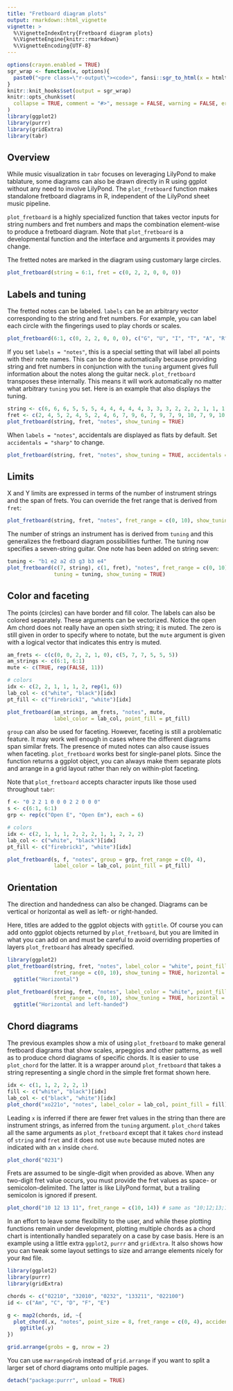 ```yaml
---
title: "Fretboard diagram plots"
output: rmarkdown::html_vignette
vignette: >
  %\VignetteIndexEntry{Fretboard diagram plots}
  %\VignetteEngine{knitr::rmarkdown}
  %\VignetteEncoding{UTF-8}
---
```


```r
options(crayon.enabled = TRUE)
sgr_wrap <- function(x, options){
  paste0("<pre class=\"r-output\"><code>", fansi::sgr_to_html(x = htmltools::htmlEscape(x)), "</code></pre>")
}
knitr::knit_hooks$set(output = sgr_wrap)
knitr::opts_chunk$set(
  collapse = TRUE, comment = "#>", message = FALSE, warning = FALSE, error = FALSE, tidy = FALSE, out.width = "100%"
)
library(ggplot2)
library(purrr)
library(gridExtra)
library(tabr)
```


## Overview

While music visualization in `tabr` focuses on leveraging LilyPond to make tablature, some diagrams can also be drawn directly in R using ggplot without any need to involve LilyPond. The `plot_fretboard` function makes standalone fretboard diagrams in R, independent of the LilyPond sheet music pipeline.

`plot_fretboard` is a highly specialized function that takes vector inputs for string numbers and fret numbers and maps the combination element-wise to produce a fretboard diagram. Note that `plot_fretboard` is a developmental function and the interface and arguments it provides may change.

The fretted notes are marked in the diagram using customary large circles.

```r
plot_fretboard(string = 6:1, fret = c(0, 2, 2, 0, 0, 0))
```

## Labels and tuning

The fretted notes can be labeled. `labels` can be an arbitrary vector corresponding to the string and fret numbers. For example, you can label each circle with the fingerings used to play chords or scales.

```r
plot_fretboard(6:1, c(0, 2, 2, 0, 0, 0), c("G", "U", "I", "T", "A", "R"))
```

If you set `labels = "notes"`, this is a special setting that will label all points with their note names. This can be done automatically because providing string and fret numbers in conjunction with the `tuning` argument gives full information about the notes along the guitar neck. `plot_fretboard` transposes these internally. This means it will work automatically no matter what arbitrary `tuning` you set. Here is an example that also displays the tuning.

```r
string <- c(6, 6, 6, 5, 5, 5, 4, 4, 4, 4, 4, 3, 3, 3, 2, 2, 2, 1, 1, 1)
fret <- c(2, 4, 5, 2, 4, 5, 2, 4, 6, 7, 9, 6, 7, 9, 7, 9, 10, 7, 9, 10)
plot_fretboard(string, fret, "notes", show_tuning = TRUE)
```

When `labels = "notes"`, accidentals are displayed as flats by default. Set `accidentals = "sharp"` to change. 

```r
plot_fretboard(string, fret, "notes", show_tuning = TRUE, accidentals =  "sharp")
```

## Limits

X and Y limits are expressed in terms of the number of instrument strings and the span of frets. You can override the fret range that is derived from `fret`:

```r
plot_fretboard(string, fret, "notes", fret_range = c(0, 10), show_tuning = TRUE)
```

The number of strings an instrument has is derived from `tuning` and this generalizes the fretboard diagram possibilities further. The tuning now specifies a seven-string guitar. One note has been added on string seven:

```r
tuning <- "b1 e2 a2 d3 g3 b3 e4"
plot_fretboard(c(7, string), c(1, fret), "notes", fret_range = c(0, 10), 
               tuning = tuning, show_tuning = TRUE)
```

## Color and faceting

The points (circles) can have border and fill color. The labels can also be colored separately. These arguments can be vectorized. Notice the open Am chord does not really have an open sixth string; it is muted. The zero is still given in order to specify where to notate, but the `mute` argument is given with a logical vector that indicates this entry is muted.

```r
am_frets <- c(c(0, 0, 2, 2, 1, 0), c(5, 7, 7, 5, 5, 5))
am_strings <- c(6:1, 6:1)
mute <- c(TRUE, rep(FALSE, 11))

# colors
idx <- c(2, 2, 1, 1, 1, 2, rep(1, 6))
lab_col <- c("white", "black")[idx]
pt_fill <- c("firebrick1", "white")[idx]

plot_fretboard(am_strings, am_frets, "notes", mute, 
               label_color = lab_col, point_fill = pt_fill)
```

`group` can also be used for faceting. However, faceting is still a problematic feature. It may work well enough in cases where the different diagrams span similar frets. The presence of muted notes can also cause issues when faceting. `plot_fretboard` works best for single-panel plots. Since the function returns a ggplot object, you can always make them separate plots and arrange in a grid layout rather than rely on within-plot faceting.

Note that `plot_fretboard` accepts character inputs like those used throughout `tabr`:

```r
f <- "0 2 2 1 0 0 0 2 2 0 0 0"
s <- c(6:1, 6:1)
grp <- rep(c("Open E", "Open Em"), each = 6)

# colors
idx <- c(2, 1, 1, 1, 2, 2, 2, 1, 1, 2, 2, 2)
lab_col <- c("white", "black")[idx]
pt_fill <- c("firebrick1", "white")[idx]

plot_fretboard(s, f, "notes", group = grp, fret_range = c(0, 4),
               label_color = lab_col, point_fill = pt_fill)
```

## Orientation

The direction and handedness can also be changed. Diagrams can be vertical or horizontal as well as left- or right-handed.

Here, titles are added to the ggplot objects with `ggtitle`. Of course you can add onto ggplot objects returned by `plot_fretboard`, but you are limited in what you can add on and must be careful to avoid overriding properties of layers `plot_fretboard` has already specified.

```r
library(ggplot2)
plot_fretboard(string, fret, "notes", label_color = "white", point_fill = "dodgerblue",
               fret_range = c(0, 10), show_tuning = TRUE, horizontal = TRUE) +
  ggtitle("Horizontal")

plot_fretboard(string, fret, "notes", label_color = "white", point_fill = "dodgerblue",
               fret_range = c(0, 10), show_tuning = TRUE, horizontal = TRUE, left_handed = TRUE) +
  ggtitle("Horizontal and left-handed")
```

## Chord diagrams

The previous examples show a mix of using `plot_fretboard` to make general fretboard diagrams that show scales, arpeggios and other patterns, as well as to produce chord diagrams of specific chords. It is easier to use `plot_chord` for the latter. It is a wrapper around `plot_fretboard` that takes a string representing a single chord in the simple fret format shown here.

```r
idx <- c(1, 1, 2, 2, 2, 1)
fill <- c("white", "black")[idx]
lab_col <- c("black", "white")[idx]
plot_chord("xo221o", "notes", label_color = lab_col, point_fill = fill)
```

Leading `x` is inferred if there are fewer fret values in the string than there are instrument strings, as inferred from the `tuning` argument. `plot_chord` takes all the same arguments as `plot_fretboard` except that it takes `chord` instead of `string` and `fret` and it does not use `mute` because muted notes are indicated with an `x` inside `chord`.

```r
plot_chord("0231")
```

Frets are assumed to be single-digit when provided as above. When any two-digit fret value occurs, you must provide the fret values as space- or semicolon-delimited. The latter is like LilyPond format, but a trailing semicolon is ignored if present.

```r
plot_chord("10 12 13 11", fret_range = c(10, 14)) # same as "10;12;13;11"
```

In an effort to leave some flexibility to the user, and while these plotting functions remain under development, plotting multiple chords as a chord chart is intentionally handled separately on a case by case basis. Here is an example using a little extra `ggplot2`, `purrr` and `gridExtra`. It also shows how you can tweak some layout settings to size and arrange elements nicely for your `Rmd` file.

```r
library(ggplot2)
library(purrr)
library(gridExtra)

chords <- c("02210", "32010", "0232", "133211", "022100")
id <- c("Am", "C", "D", "F", "E")

g <- map2(chords, id, ~{
  plot_chord(.x, "notes", point_size = 8, fret_range = c(0, 4), accidentals = "sharp", asp = 1.25) + 
    ggtitle(.y)
})

grid.arrange(grobs = g, nrow = 2)
```

You can use `marrangeGrob` instead of `grid.arrange` if you want to split a larger set of chord diagrams onto multiple pages.

```r
detach("package:purrr", unload = TRUE)
```
